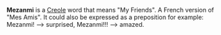 
'''Mezanmi''' is a [[Creole]] word that means "My Friends". A French version of "Mes Amis". It could also be expressed as a preposition for example: Mezanmi! --> surprised, Mezanmi!!! --> amazed.